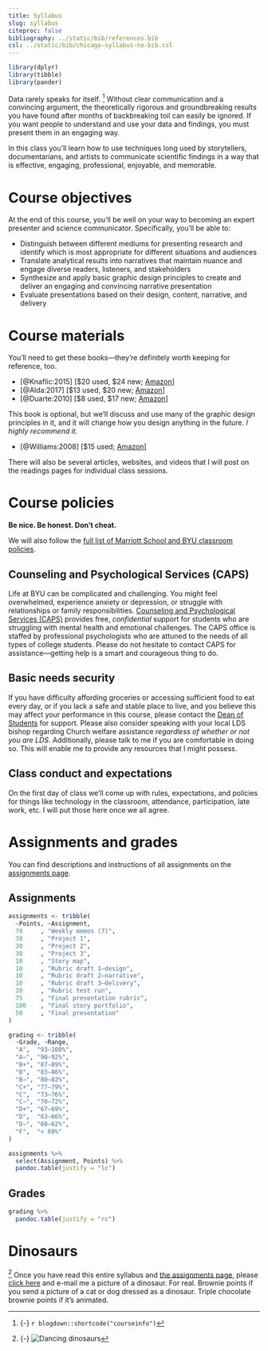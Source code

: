 ```yaml
---
title: Syllabus
slug: syllabus
citeproc: false
bibliography: ../static/bib/references.bib
csl: ../static/bib/chicago-syllabus-no-bib.csl
---
```


```r
library(dplyr)
library(tibble)
library(pander)
```

<span class="newthought">Data rarely speaks for itself.</span> [^courseinfo] Without clear communication and a convincing argument, the theoretically rigorous and groundbreaking results you have found after months of backbreaking toil can easily be ignored. If you want people to understand and use your data and findings, you must present them in an engaging way.

In this class you'll learn how to use techniques long used by storytellers, documentarians, and artists to communicate scientific findings in a way that is effective, engaging, professional, enjoyable, and memorable.

[^courseinfo]: {-}
  `r blogdown::shortcode("courseinfo")`


# Course objectives

At the end of this course, you'll be well on your way to becoming an expert presenter and science communicator. Specifically, you'll be able to:

- Distinguish between different mediums for presenting research and identify which is most appropriate for different situations and audiences
- Translate analytical results into narratives that maintain nuance and engage diverse readers, listeners, and stakeholders
- Synthesize and apply basic graphic design principles to create and deliver an engaging and convincing narrative presentation
- Evaluate presentations based on their design, content, narrative, and delivery


# Course materials

You'll need to get these books—they're definitely worth keeping for reference, too.

- [@Knaflic:2015] [$20 used, $24 new; [Amazon](https://www.amazon.com/Storytelling-Data-Visualization-Business-Professionals/dp/1119002257)]
- [@Alda:2017] [$13 used, $20 new; [Amazon](https://www.amazon.com/Understood-Would-Have-This-Look/dp/0812989147)]
- [@Duarte:2010] [$8 used, $17 new; [Amazon](https://www.amazon.com/Resonate-Present-Stories-Transform-Audiences/dp/0470632011)]

This book is optional, but we'll discuss and use many of the graphic design principles in it, and it will change how you design anything in the future. *I highly recommend it.*

- [@Williams:2008] [$15 used; [Amazon](https://www.amazon.com/Non-Designers-Design-Type-Books-Deluxe/dp/0321534050)]

There will also be several articles, websites, and videos that I will post on the readings pages for individual class sessions.


# Course policies

**Be nice. Be honest. Don't cheat.**

We will also follow the [full list of Marriott School and BYU classroom policies](https://marriottschool.byu.edu/policies/classroom/).


## Counseling and Psychological Services (CAPS)

Life at BYU can be complicated and challenging. You might feel overwhelmed, experience anxiety or depression, or struggle with relationships or family responsibilities. [Counseling and Psychological Services (CAPS)](https://caps.byu.edu/) provides free, *confidential* support for students who are struggling with mental health and emotional challenges. The CAPS office is staffed by professional psychologists who are attuned to the needs of all types of college students. Please do not hesitate to contact CAPS for assistance—getting help is a smart and courageous thing to do.


## Basic needs security

If you have difficulty affording groceries or accessing sufficient food to eat every day, or if you lack a safe and stable place to live, and you believe this may affect your performance in this course, please contact the [Dean of Students](https://deanofstudents.byu.edu/) for support. Please also consider speaking with your local LDS bishop regarding Church welfare assistance *regardless of whether or not you are LDS*. Additionally, please talk to me if you are comfortable in doing so. This will enable me to provide any resources that I might possess.


## Class conduct and expectations

On the first day of class we'll come up with rules, expectations, and policies for things like technology in the classroom, attendance, participation, late work, etc. I will put those here once we all agree.


# Assignments and grades

You can find descriptions and instructions of all assignments on the [assignments page](/assignments/).

## Assignments

```r
assignments <- tribble(
  ~Points, ~Assignment,
  70     , "Weekly memos (7)",
  30     , "Project 1",
  30     , "Project 2",
  30     , "Project 3",
  10     , "Story map",
  10     , "Rubric draft 1—design",
  10     , "Rubric draft 2—narrative",
  10     , "Rubric draft 3—delivery",
  20     , "Rubric test run",
  75     , "Final presentation rubric",
  100    , "Final story portfolio",
  50     , "Final presentation"
)

grading <- tribble(
  ~Grade, ~Range,
  "A",  "93–100%",
  "A−", "90–92%",
  "B+", "87–89%",
  "B",  "83–86%",
  "B−", "80–82%",
  "C+", "77–79%",
  "C",  "73–76%",
  "C−", "70–72%",
  "D+", "67–69%",
  "D",  "63–66%",
  "D−", "60–62%",
  "F",  "< 60%"
)
```

```r
assignments %>% 
  select(Assignment, Points) %>% 
  pandoc.table(justify = "lc")
```

## Grades

```r
grading %>%
  pandoc.table(justify = "rc")
```


# Dinosaurs

[^dinosaurs] Once you have read this entire syllabus and [the assignments page](/assignments/), please [click here](mailto:andrew_heiss@byu.edu) and e-mail me a picture of a dinosaur. For real. Brownie points if you send a picture of a cat or dog dressed as a dinosaur. Triple chocolate brownie points if it's animated.

[^dinosaurs]: {-}
  ![Dancing dinosaurs](https://media.giphy.com/media/y6NE0lFQrkrOE/giphy.gif)
